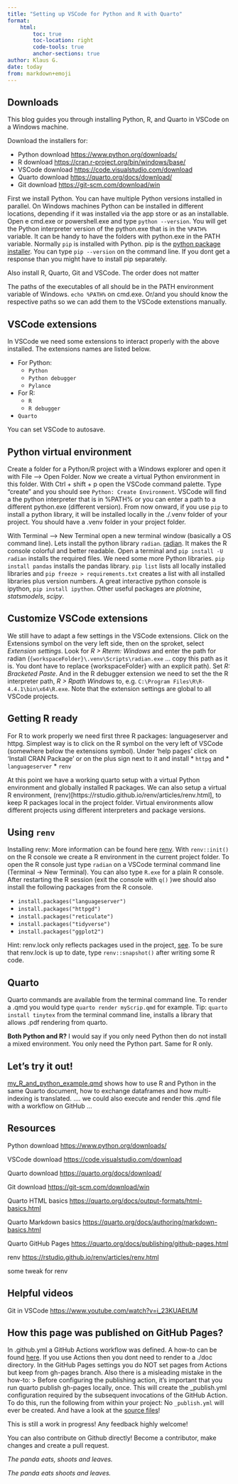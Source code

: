 ```yaml
---
title: "Setting up VSCode for Python and R with Quarto"
format: 
    html:
        toc: true
        toc-location: right
        code-tools: true
        anchor-sections: true
author: Klaus G.
date: today
from: markdown+emoji
---
```


## Downloads

This blog guides you through installing Python, R, and Quarto in VSCode on a Windows machine.

Download the installers for:

*  Python download [https://www.python.org/downloads/](https://www.python.org/downloads/)
*  R download [https://cran.r-project.org/bin/windows/base/](https://cran.r-project.org/bin/windows/base/)
*  VSCode download [https://code.visualstudio.com/download](https://code.visualstudio.com/download)
*  Quarto download [https://quarto.org/docs/download/](https://quarto.org/docs/download/)
*  Git download [https://git-scm.com/download/win](https://git-scm.com/download/win)

First we install Python. You can have multiple Python versions installed in parallel. On Windows machines Python can be installed in different locations, depending if it was installed via the app store or as an installable. Open e cmd.exe or powershell.exe and type `python --version`. You will get the Python interpreter version of the python.exe that is in the `%PATH%` variable. It can be handy to have the folders with python.exe in the PATH variable. Normally `pip` is installed with Python. pip is the [python package installer](https://pip.pypa.io/en/stable/). You can type `pip --version` on the command line. If you dont get a response than you might have to install pip separately.  

Also install R, Quarto, Git and VSCode. The order does not matter

The paths of the executables of all should be in the PATH environment variable of Windows. `echo %PATH%` on cmd.exe. Or/and you should know the respective paths so we can add them to the VSCode extenstions manually.

## VSCode extensions

In VSCode we need some extensions to interact properly with the above installed. The extensions names are listed below.

* For Python:
    + `Python`
    + `Python debugger`
    + `Pylance`
* For R:
    + `R`
    + `R debugger`
* `Quarto`

::: {.callout-tip}
You can set VSCode to autosave.
:::

## Python virtual environment

Create a folder for a Python/R project with a Windows explorer and open it with File --> Open Folder. Now we create a virtual Python environment in this folder. With Ctrl + shift + p open the VSCode command palette. Type "create" and you should see `Python: Create Environment`. VSCode will find a the python interpreter that is in %PATH% or you can enter a path to a different python.exe (different version). From now onward, if you use `pip` to install a python library, it will be installed locally in the ./.venv folder of your project. You should have a .venv folder in your project folder.

With Terminal --> New Terminal open a new terminal window (basically a OS command line). Lets install the python library `radian`. [radian](https://github.com/randy3k/radian). It makes the R console colorful and better readable. Open a terminal and `pip install -U radian` installs the required files. We need some more Python libraries. `pip install pandas` installs the pandas library. `pip list` lists all locally installed libraries and `pip freeze > requirements.txt` creates a list with all installed libraries plus version numbers. A great interactive python console is ipython, `pip install ipython`. Other useful packages are *plotnine*, *statsmodels*, *scipy*.

## Customize VSCode extensions

We still have to adapt a few settings in the VSCode extensions. Click on the Extensions symbol on the very left side, then on the sproket, select *Extension settings*. Look for *R > Rterm: Windows* and enter the path for radian (`{workspaceFolder}\.venv\Scripts\radian.exe` ... copy this path as it is. You dont have to replace {workspaceFolder} with an explicit path). Set *R: Bracketed Paste*. And in the R debugger extension we need to set the the R interpreter path, *R > Rpath Windows* to, e.g. `C:\Program Files\R\R-4.4.1\bin\x64\R.exe`. Note that the extension settings are global to all VSCode projects.

## Getting R ready

For R to work properly we need first three R packages: languageserver and httpg. Simplest way is to click on the R symbol on the very left of VSCode (somewhere below the extensions symbol). Under 'help pages' click on 'Install CRAN Package' or on the plus sign next to it and install 
* `httpg` and 
* `languageserver`
* `renv`

At this point we have a working quarto setup with a virtual Python environment and globally installed R packages. We can also setup a virtual R environment, (renv)[https://rstudio.github.io/renv/articles/renv.html], to keep R packages local in the project folder. Virtual environments allow different projects using different interpreters and package versions.

## Using `renv`

Installing renv:
More information can be found here [renv](https://rstudio.github.io/renv/articles/renv.html). With `renv::init()` on the R console we create a R environment in the current project folder. To open the R console just type `radian` on a VSCode terminal command line (Terminal -> New Terminal). You can also type `R.exe` for a plain R console. After restarting the R session (exit the console with `q()` )we should also install the following packages from the R console.

* `install.packages("languageserver")`
* `install.packages("httpgd")`
* `install.packages("reticulate")`
* `install.packages("tidyverse")`
* `install.packages("ggplot2")`

 Hint: renv.lock only reflects packages used in the project, [see](https://rstudio.github.io/renv/articles/faq.html#why-isnt-my-package-being-snapshotted-into-the-lockfile). To be sure that renv.lock is up to date, type `renv::snapshot()` after writing some R code.


## Quarto
Quarto commands are available from the terminal command line. To render a .qmd you would type `quarto render myScrip.qmd` for example.
Tip: `quarto install tinytex` from the terminal command line, installs a library that allows .pdf rendering from quarto.


::: {.callout-important}
**Both Python and R?**
I would say if you only need Python then do not install a mixed environment. You only need the Python part. Same for R only. 
:::

## Let's try it out!
[my_R_and_python_example.qmd](https://github.com/kgmuzungu/VSCode_with_Python_R_Quarto/blob/main/my_R_and_python_example.qmd) shows how to use R and Python in the same Quarto document, how to exchange dataframes and how multi-indexing is translated. .... we could also execute and render this .qmd file with a workflow on GitHub ...

## Resources

Python download [https://www.python.org/downloads/](https://www.python.org/downloads/)

VSCode download [https://code.visualstudio.com/download](https://code.visualstudio.com/download)

Quarto download [https://quarto.org/docs/download/](https://quarto.org/docs/download/)

Git download [https://git-scm.com/download/win](https://git-scm.com/download/win)

Quarto HTML basics [https://quarto.org/docs/output-formats/html-basics.html](https://quarto.org/docs/output-formats/html-basics.html)

Quarto Markdown basics [https://quarto.org/docs/authoring/markdown-basics.html](https://quarto.org/docs/authoring/markdown-basics.html)

Quarto GitHub Pages [https://quarto.org/docs/publishing/github-pages.html](https://quarto.org/docs/publishing/github-pages.html)

renv [https://rstudio.github.io/renv/articles/renv.html](https://rstudio.github.io/renv/articles/renv.html)

some tweak for renv 


## Helpful videos

Git in VSCode [https://www.youtube.com/watch?v=i_23KUAEtUM](https://www.youtube.com/watch?v=i_23KUAEtUM)

## How this page was published on GitHub Pages?

In .github\workflows\publish.yml a GitHub Actions workflow was defined. A how-to can be found [here](https://quarto.org/docs/publishing/github-pages.html#publish-action). If you use Actions then you dont need to render to a ./doc directory. In the GitHub Pages settings you do NOT set pages from Actions but keep from gh-pages branch. Also there is a misleading mistake in the how-to:
> Before configuring the publishing action, it’s important that you run quarto publish gh-pages locally, once. This will create the _publish.yml configuration required by the subsequent invocations of the GitHub Action. To do this, run the following from within your project: 
No `_publish.yml` will ever be created.
And have a look at the [source files](https://github.com/kgmuzungu/VSCode_with_Python_R_Quarto)!

::: {.callout-note}
This is still a work in progress! Any feedback highly welcome! 
:::

::: {.callout-caution}
You can also contribute on Github directly! Become a contributor, make changes and create a pull request.
:::

*The panda eats, shoots and leaves.*

*The panda eats shoots and leaves.*
